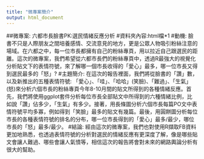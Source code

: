 ---
title: "微專案簡介"
output: html_document
---

##微專案: 六都市長臉書PK:選民情緒反應分析
#資料夾內容:html檔*1
#動機: 
  臉書不只是人際朋友之間培養感情、交流意見的地方，更是公眾人物吸引粉絲注意的場域。在六都之中，每一位市長都擁有自己的粉絲專頁，用以拉近自己跟選民的距離。這次的微專案，我們希望從六都市長們的粉絲專頁中，透過R最強大的視覺化分析貼文下的表情符號，來了解哪一個市長收得的「愛心」最多，哪一位市長又得到選民最多的「怒」?
#主題簡介:
  在這次的報告裡面，我們將從臉書的「讚」數，以及新推出的五種表情符號: 「愛心」、「哇」、「哈哈」(笑臉)、「難過」、「生氣」(怒)來分析六個市長的粉絲專頁今年8-10月間的貼文所得到的各種情緒反應。首先，我們將使用ggplot套件分析每位市長全部貼文中所得到的六種情緒比例，比如說「讚」佔多少，「生氣」有多少。接著，用長條圖分析六個市長每篇PO文中表情符號平均多寡，例如得到「笑臉」最多的貼文有幾篇。最後，用圓餅圖分析每位市長的各種表情符號的排名的分布，哪一位市長得到的「愛心」最多/最少，哪位市長的「怒」最多/最少。
#結論:
  經由這次的微專案，我們也對使用R擷取FB資料更加地熟悉，也透過表情符號的分析對選民的情緒反應有更深度了解，像是哪些貼文會讓人難過、哪些會讓人氣憤等，相信這次的報告將會對未來的網路輿論分析有很大的幫助。


